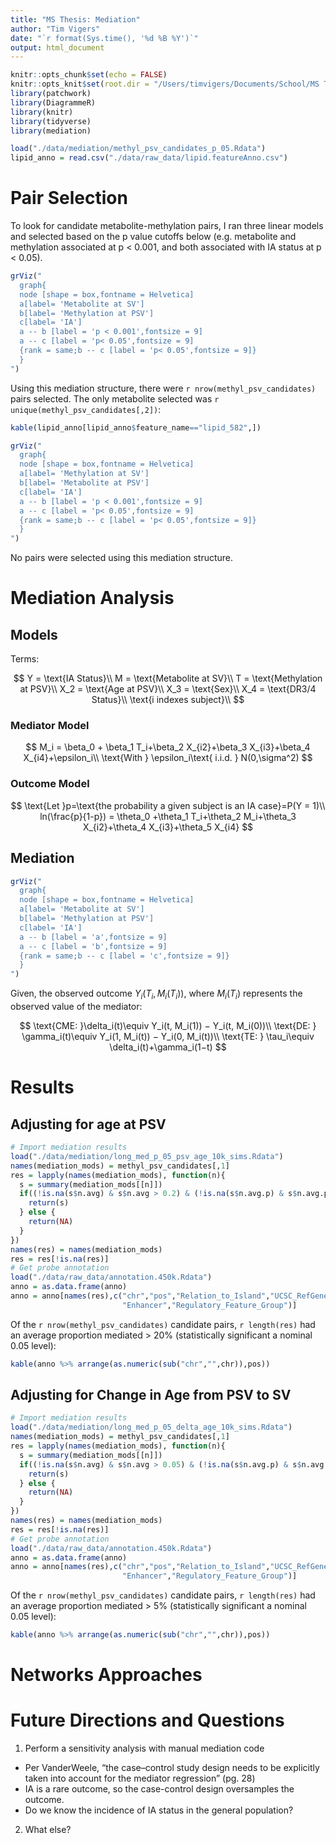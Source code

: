```yaml
---
title: "MS Thesis: Mediation"
author: "Tim Vigers"
date: "`r format(Sys.time(), '%d %B %Y')`"
output: html_document
---
```


```r
knitr::opts_chunk$set(echo = FALSE)
knitr::opts_knit$set(root.dir = "/Users/timvigers/Documents/School/MS Thesis")
library(patchwork)
library(DiagrammeR)
library(knitr)
library(tidyverse)
library(mediation)
```


```r
load("./data/mediation/methyl_psv_candidates_p_05.Rdata")
lipid_anno = read.csv("./data/raw_data/lipid.featureAnno.csv")
```

# Pair Selection

To look for candidate metabolite-methylation pairs, I ran three linear models and selected based on the p value cutoffs below (e.g. metabolite and methylation associated at p < 0.001, and both associated with IA status at p < 0.05).

```r
grViz("
  graph{
  node [shape = box,fontname = Helvetica]
  a[label= 'Metabolite at SV']
  b[label= 'Methylation at PSV']
  c[label= 'IA']
  a -- b [label = 'p < 0.001',fontsize = 9]
  a -- c [label = 'p< 0.05',fontsize = 9]
  {rank = same;b -- c [label = 'p< 0.05',fontsize = 9]}
  }
")
```

Using this mediation structure, there were `r nrow(methyl_psv_candidates)` pairs selected. The only metabolite selected was `r unique(methyl_psv_candidates[,2])`:

```r
kable(lipid_anno[lipid_anno$feature_name=="lipid_582",])
```

```r
grViz("
  graph{
  node [shape = box,fontname = Helvetica]
  a[label= 'Methylation at SV']
  b[label= 'Metabolite at PSV']
  c[label= 'IA']
  a -- b [label = 'p < 0.001',fontsize = 9]
  a -- c [label = 'p< 0.05',fontsize = 9]
  {rank = same;b -- c [label = 'p< 0.05',fontsize = 9]}
  }
")
```

No pairs were selected using this mediation structure.

# Mediation Analysis

## Models

Terms:

$$
Y = \text{IA Status}\\
M = \text{Metabolite at SV}\\
T = \text{Methylation at PSV}\\
X_2 = \text{Age at PSV}\\
X_3 = \text{Sex}\\
X_4 = \text{DR3/4 Status}\\
\text{i indexes subject}\\
$$

### Mediator Model

$$
M_i = \beta_0 + \beta_1 T_i+\beta_2 X_{i2}+\beta_3 X_{i3}+\beta_4 X_{i4}+\epsilon_i\\
\text{With } \epsilon_i\text{ i.i.d. } N(0,\sigma^2)
$$

### Outcome Model

$$
\text{Let }p=\text{the probability a given subject is an IA case}=P(Y = 1)\\
ln(\frac{p}{1-p}) = \theta_0 +\theta_1 T_i+\theta_2 M_i+\theta_3 X_{i2}+\theta_4 X_{i3}+\theta_5 X_{i4}
$$

## Mediation

```r
grViz("
  graph{
  node [shape = box,fontname = Helvetica]
  a[label= 'Metabolite at SV']
  b[label= 'Methylation at PSV']
  c[label= 'IA']
  a -- b [label = 'a',fontsize = 9]
  a -- c [label = 'b',fontsize = 9]
  {rank = same;b -- c [label = 'c',fontsize = 9]}
  }
")
```

Given, the observed outcome $Y_i(T_i, M_i(T_i))$, where $M_i(T_i)$ represents the observed value of the mediator:

$$
\text{CME: }\delta_i(t)\equiv Y_i(t, M_i(1)) − Y_i(t, M_i(0))\\
\text{DE: } \gamma_i(t)\equiv Y_i(1, M_i(t)) − Y_i(0, M_i(t))\\
\text{TE: } \tau_i\equiv \delta_i(t)+\gamma_i(1−t)
$$

# Results

## Adjusting for age at PSV

```r
# Import mediation results
load("./data/mediation/long_med_p_05_psv_age_10k_sims.Rdata")
names(mediation_mods) = methyl_psv_candidates[,1]
res = lapply(names(mediation_mods), function(n){
  s = summary(mediation_mods[[n]])
  if((!is.na(s$n.avg) & s$n.avg > 0.2) & (!is.na(s$n.avg.p) & s$n.avg.p < 0.05)){
    return(s)
  } else {
    return(NA)
  }
})
names(res) = names(mediation_mods)
res = res[!is.na(res)]
# Get probe annotation
load("./data/raw_data/annotation.450k.Rdata")
anno = as.data.frame(anno)
anno = anno[names(res),c("chr","pos","Relation_to_Island","UCSC_RefGene_Name",
                         "Enhancer","Regulatory_Feature_Group")]
```

Of the `r nrow(methyl_psv_candidates)` candidate pairs, `r length(res)` had an average proportion mediated > 20% (statistically significant a nominal 0.05 level):

```r
kable(anno %>% arrange(as.numeric(sub("chr","",chr)),pos))
```

## Adjusting for Change in Age from PSV to SV

```r
# Import mediation results
load("./data/mediation/long_med_p_05_delta_age_10k_sims.Rdata")
names(mediation_mods) = methyl_psv_candidates[,1]
res = lapply(names(mediation_mods), function(n){
  s = summary(mediation_mods[[n]])
  if((!is.na(s$n.avg) & s$n.avg > 0.05) & (!is.na(s$n.avg.p) & s$n.avg.p < 0.05)){
    return(s)
  } else {
    return(NA)
  }
})
names(res) = names(mediation_mods)
res = res[!is.na(res)]
# Get probe annotation
load("./data/raw_data/annotation.450k.Rdata")
anno = as.data.frame(anno)
anno = anno[names(res),c("chr","pos","Relation_to_Island","UCSC_RefGene_Name",
                         "Enhancer","Regulatory_Feature_Group")]
```

Of the `r nrow(methyl_psv_candidates)` candidate pairs, `r length(res)` had an average proportion mediated > 5% (statistically significant a nominal 0.05 level):

```r
kable(anno %>% arrange(as.numeric(sub("chr","",chr)),pos))
```

# Networks Approaches

# Future Directions and Questions

1. Perform a sensitivity analysis with manual mediation code 
  - Per VanderWeele, "the case–control study design needs to be explicitly taken into account for the mediator regression" (pg. 28)
  - IA is a rare outcome, so the case-control design oversamples the outcome.
  - Do we know the incidence of IA status in the general population?
2. What else?
